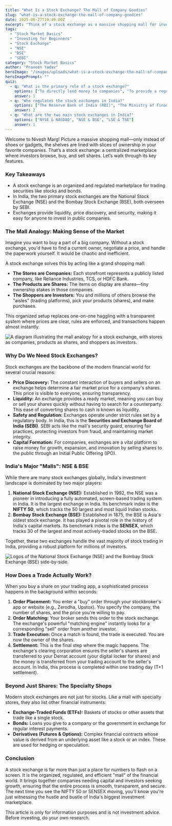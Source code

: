```yaml
---
title: "What Is a Stock Exchange? The Mall of Company Goodies"
slug: "what-is-a-stock-exchange-the-mall-of-company-goodies"
date: 2025-06-27T19:49:00Z
excerpt: "Think of a stock exchange as a massive shopping mall for investments. It's a regulated marketplace where you can buy and sell shares of public companies, ensuring fair prices and secure transactions for everyone."
tags:
  - "Stock Market Basics"
  - "Investing for Beginners"
  - "Stock Exchange"
  - "NSE"
  - "BSE"
  - "SEBI"
category: "Stock Market Basics"
author: "Praveen Yadav"
heroImage: "/images/uploads/what-is-a-stock-exchange-the-mall-of-company-goodies/hero-image.jpg"
heroImagePrompt: ""
quiz:
  - q: "What is the primary role of a stock exchange?"
    options: ["To directly lend money to companies", "To provide a regulated marketplace for trading securities", "To set the prices of goods and services in a country"]
    answer: 1
  - q: "Who regulates the stock exchanges in India?"
    options: ["The Reserve Bank of India (RBI)", "The Ministry of Finance", "The Securities and Exchange Board of India (SEBI)"]
    answer: 2
  - q: "What are the two main stock exchanges in India?"
    options: ["NYSE & NASDAQ", "NSE & BSE", "LSE & TSE"]
    answer: 1
---
```


Welcome to Nivesh Marg! Picture a massive shopping mall—only instead of shoes or gadgets, the shelves are lined with slices of ownership in your favorite companies. That’s a stock exchange: a centralized marketplace where investors browse, buy, and sell shares. Let’s walk through its key features.

### Key Takeaways
*   A stock exchange is an organized and regulated marketplace for trading securities like stocks and bonds.
*   In India, the two primary stock exchanges are the National Stock Exchange (NSE) and the Bombay Stock Exchange (BSE), both overseen by SEBI.
*   Exchanges provide liquidity, price discovery, and security, making it easy for anyone to invest in public companies.

### The Mall Analogy: Making Sense of the Market

Imagine you want to buy a part of a big company. Without a stock exchange, you'd have to find a current owner, negotiate a price, and handle the paperwork yourself. It would be chaotic and inefficient.

A stock exchange solves this by acting like a grand shopping mall:
*   **The Stores are Companies:** Each storefront represents a publicly listed company, like Reliance Industries, TCS, or HDFC Bank.
*   **The Products are Shares:** The items on display are shares—tiny ownership stakes in those companies.
*   **The Shoppers are Investors:** You and millions of others browse the "aisles" (trading platforms), pick your products (shares), and make purchases.

This organized setup replaces one-on-one haggling with a transparent system where prices are clear, rules are enforced, and transactions happen almost instantly.

![A diagram illustrating the mall analogy for a stock exchange, with stores as companies, products as shares, and shoppers as investors.](/images/uploads/what-is-a-stock-exchange-the-mall-of-company-goodies/mall-analogy.png)

### Why Do We Need Stock Exchanges?

Stock exchanges are the backbone of the modern financial world for several crucial reasons:

*   **Price Discovery:** The constant interaction of buyers and sellers on an exchange helps determine a fair market price for a company's shares. This price is visible to everyone, ensuring transparency.
*   **Liquidity:** An exchange provides a ready market, meaning you can buy or sell your shares quickly without having to search for a counterparty. This ease of converting shares to cash is known as liquidity.
*   **Safety and Regulation:** Exchanges operate under strict rules set by a regulatory body. In India, this is the **Securities and Exchange Board of India (SEBI)**. SEBI acts like the mall's security guard, ensuring fair practices, protecting investors from fraud, and maintaining market integrity.
*   **Capital Formation:** For companies, exchanges are a vital platform to raise money for growth, expansion, and innovation by selling shares to the public through an Initial Public Offering (IPO).

### India's Major "Malls": NSE & BSE

While there are many stock exchanges globally, India's investment landscape is dominated by two major players:

1.  **National Stock Exchange (NSE):** Established in 1992, the NSE was a pioneer in introducing a fully automated, screen-based trading system in India. It is the largest exchange in India. Its benchmark index is the **NIFTY 50**, which tracks the 50 largest and most liquid Indian stocks.
2.  **Bombay Stock Exchange (BSE):** Established in 1875, the BSE is Asia's oldest stock exchange. It has played a pivotal role in the history of India's capital markets. Its benchmark index is the **SENSEX**, which tracks 30 of the largest and most actively-traded stocks on the BSE.

Together, these two exchanges handle the vast majority of stock trading in India, providing a robust platform for millions of investors.

![Logos of the National Stock Exchange (NSE) and the Bombay Stock Exchange (BSE) side-by-side.](/images/uploads/what-is-a-stock-exchange-the-mall-of-company-goodies/nse-bse-logos.png)

### How Does a Trade Actually Work?

When you buy a share on your trading app, a sophisticated process happens in the background within seconds:

1.  **Order Placement:** You enter a "buy" order through your stockbroker's app or website (e.g., Zerodha, Upstox). You specify the company, the number of shares, and the price you're willing to pay.
2.  **Order Matching:** Your broker sends this order to the stock exchange. The exchange's powerful "matching engine" instantly looks for a corresponding "sell" order from another investor.
3.  **Trade Execution:** Once a match is found, the trade is executed. You are now the owner of the shares.
4.  **Settlement:** This is the final step where the magic happens. The exchange's clearing corporation ensures the seller's shares are transferred to your Demat account (your digital locker for shares) and the money is transferred from your trading account to the seller's account. In India, this process is completed within one trading day (T+1 settlement).

### Beyond Just Shares: The Specialty Shops

Modern stock exchanges are not just for stocks. Like a mall with specialty stores, they also list other financial instruments:

*   **Exchange-Traded Funds (ETFs):** Baskets of stocks or other assets that trade like a single stock.
*   **Bonds:** Loans you give to a company or the government in exchange for regular interest payments.
*   **Derivatives (Futures & Options):** Complex financial contracts whose value is derived from an underlying asset like a stock or an index. These are used for hedging or speculation.

### Conclusion

A stock exchange is far more than just a place for numbers to flash on a screen. It is the organized, regulated, and efficient "mall" of the financial world. It brings together companies needing capital and investors seeking growth, ensuring that the entire process is smooth, transparent, and secure. The next time you see the NIFTY 50 or SENSEX moving, you'll know you're just witnessing the hustle and bustle of India's biggest investment marketplace.

This article is only for information purposes and is not investment advice. Before investing, do your own research.